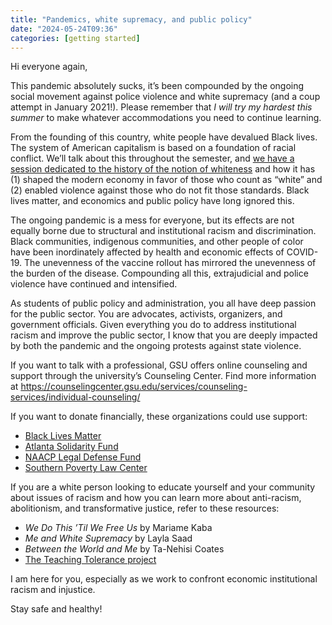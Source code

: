 ```yaml
---
title: "Pandemics, white supremacy, and public policy"
date: "2024-05-24T09:36"
categories: [getting started]
---
```


Hi everyone again,

This pandemic absolutely sucks, it's been compounded by the ongoing social movement against police violence and white supremacy (and a coup attempt in January 2021!). Please remember that *I will try my hardest this summer* to make whatever accommodations you need to continue learning. 

From the founding of this country, white people have devalued Black lives. The system of American capitalism is based on a foundation of racial conflict. We’ll talk about this throughout the semester, and [we have a session dedicated to the history of the notion of whiteness](https://econs24.classes.andrewheiss.com/content/13-content.html) and how it has (1) shaped the modern economy in favor of those who count as “white” and (2) enabled violence against those who do not fit those standards. Black lives matter, and economics and public policy have long ignored this.

The ongoing pandemic is a mess for everyone, but its effects are not equally borne due to structural and institutional racism and discrimination. Black communities, indigenous communities, and other people of color have been inordinately affected by health and economic effects of COVID-19. The unevenness of the vaccine rollout has mirrored the unevenness of the burden of the disease. Compounding all this, extrajudicial and police violence have continued and intensified.

As students of public policy and administration, you all have deep passion for the public sector. You are advocates, activists, organizers, and government officials. Given everything you do to address institutional racism and improve the public sector, I know that you are deeply impacted by both the pandemic and the ongoing protests against state violence.

If you want to talk with a professional, GSU offers online counseling and support through the university’s Counseling Center. Find more information at <https://counselingcenter.gsu.edu/services/counseling-services/individual-counseling/>

If you want to donate financially, these organizations could use support:

- [Black Lives Matter](https://blacklivesmatter.com/)
- [Atlanta Solidarity Fund](https://actionnetwork.org/fundraising/support-justiceforgeorgefloyd-protesters-in-atlanta)
- [NAACP Legal Defense Fund](https://www.naacpldf.org/)
- [Southern Poverty Law Center](https://www.splcenter.org/)

If you are a white person looking to educate yourself and your community about issues of racism and how you can learn more about anti-racism, abolitionism, and transformative justice, refer to these resources:

- *We Do This 'Til We Free Us* by Mariame Kaba
- *Me and White Supremacy* by Layla Saad
- *Between the World and Me* by Ta-Nehisi Coates
- [The Teaching Tolerance project](https://www.tolerance.org/professional-development/white-antiracism-living-the-legacy)

I am here for you, especially as we work to confront economic institutional racism and injustice.

Stay safe and healthy!
